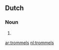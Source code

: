 ==Dutch==

===Noun===
{{infl|nl|noun}}

# {{plural of|trommel|lang=nl}}

[[ar:trommels]]
[[nl:trommels]]